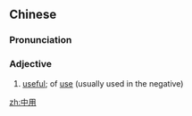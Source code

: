 ==Chinese==
{{zh-forms}}

===Pronunciation===
{{zh-pron
|m=中yòng
|c=zung1 jung6
|mn=qz,tw,xm,zz:tiòng-iōng
|cat=adj
}}

===Adjective===
{{zh-adj}}

# [[useful]]; of [[use]] (usually used in the negative)

[[zh:中用]]